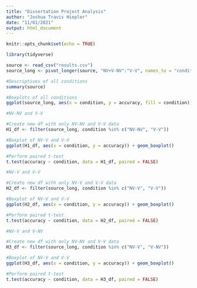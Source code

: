 ```yaml
---
title: "Dissertation Project Analysis"
author: "Joshua Travis Hiepler"
date: "11/01/2021"
output: html_document
---
```


```r
knitr::opts_chunk$set(echo = TRUE)
```

```r
library(tidyverse)
```


```r
source <- read_csv("results.csv")
source_long <- pivot_longer(source, "NV+V-NV":"V-V", names_to = "condition", values_to = "accuracy")
```

```r
#Descriptives of all conditions
summary(source)
```

```r
#Boxplots of all conditions
ggplot(source_long, aes(x = condition, y = accuracy, fill = condition)) + geom_boxplot() + scale_fill_manual(values=c("#2F2FFF", "#3B9D3B", "#FFB631", "#FF1E1E", "#9C399C"))
```

```r
#NV-NV and V-V

#Create new df with only NV-NV and V-V data
H1_df <- filter(source_long, condition %in% c("NV-NV", "V-V"))

#Boxplot of NV-V and V-V
ggplot(H1_df, aes(x = condition, y = accuracy)) + geom_boxplot() 

#Perform paired t-test
t.test(accuracy ~ condition, data = H1_df, paired = FALSE)
```

```r
#NV-V and V-V

#Create new df with only NV-V and V-V data
H2_df <- filter(source_long, condition %in% c("NV-V", "V-V"))

#Boxplot of NV-V and V-V
ggplot(H2_df, aes(x = condition, y = accuracy)) + geom_boxplot() 

#Perform paired t-test
t.test(accuracy ~ condition, data = H2_df, paired = FALSE)
```

```r
#NV-V and V-NV

#Create new df with only NV-NV and V-V data
H3_df <- filter(source_long, condition %in% c("NV-V", "V-NV"))

#Boxplot of NV-V and V-V
ggplot(H3_df, aes(x = condition, y = accuracy)) + geom_boxplot() 

#Perform paired t-test
t.test(accuracy ~ condition, data = H3_df, paired = FALSE)
```




